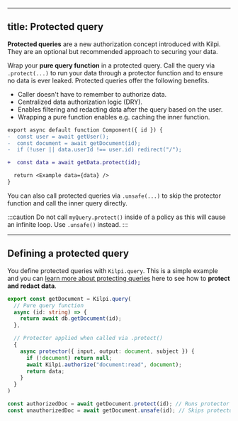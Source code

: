 
---
title: Protected query
---

**Protected queries** are a new authorization concept introduced with Kilpi. They are an optional but recommended approach to securing your data.

Wrap your **pure query function** in a protected query. Call the query via `.protect(...)` to run your data through a protector function and to ensure no data is ever leaked. Protected queries offer the following benefits.

- Caller doesn't have to remember to authorize data.
- Centralized data authorization logic (DRY).
- Enables filtering and redacting data after the query based on the user.
- Wrapping a pure function enables e.g. caching the inner function.

```diff lang="ts"
export async default function Component({ id }) {
-  const user = await getUser();
-  const document = await getDocument(id);
-  if (!user || data.userId !== user.id) redirect("/");

+  const data = await getData.protect(id);

  return <Example data={data} />
}
```

You can also call protected queries via `.unsafe(...)` to skip the protector function and call the inner query directly.

:::caution
Do not call `myQuery.protect()` inside of a policy as this will cause an infinite loop. Use `.unsafe()` instead.
:::

---

## Defining a protected query

You define protected queries with `Kilpi.query`. This is a simple example and you can [learn more about protecting queries](/docs/guides/protecting-queries) here to see how to **protect and redact data**.

```ts
export const getDocument = Kilpi.query(
  // Pure query function
  async (id: string) => {
    return await db.getDocument(id);
  },

  // Protector applied when called via .protect()
  {
    async protector({ input, output: document, subject }) {
      if (!document) return null;
      await Kilpi.authorize("document:read", document);
      return data;
    }
  }
)

const authorizedDoc = await getDocument.protect(id); // Runs protector
const unauthorizedDoc = await getDocument.unsafe(id); // Skips protector
```

<LinkCard 
  title="Protecting your queries" 
  description="Learn more about protecting your queries with Kilpi."
  href="/docs/guides/protecting-queries"
/>
